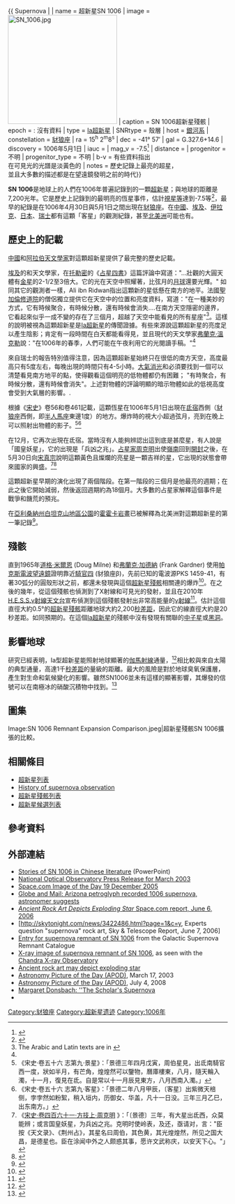 {{ Supernova |
| name = 超新星SN 1006
| image = [[Image:SN_1006.jpg|250px]]
| caption = SN 1006超新星殘骸
| epoch = : 沒有資料
| type = [[Ia超新星|Ia超新星]]
| SNRtype = 殼層
| host = [[銀河系|銀河系]]
| constellation = [[豺狼座|豺狼座]]
| ra = 15<sup>h</sup> 2<sup>m</sup>8<sup>s</sup> 
| dec = -41° 57′
| gal = G.327.6+14.6
| discovery = 1006年5月1日
| iauc = 
| mag_v = -7.5<ref>{{cite journal
| last=Winkler | first=P. Frank
| title=超新星SN 1006殘骸：光學的自行、深空影像、距離、和最大亮度
| bibcode=2003ApJ...585..324W
| journal=《[[天体物理学杂志|天体物理学杂志]]》
| year=2003 | volume=585
| issue=1 | pages=324–335
| doi=10.1086/345985
| last2=Gupta
| first2=Gaurav
| last3=Long
| first3=Knox S. }}</ref>
| distance = {{convert|7.2|kly|kpc|abbr=off|lk=on}}
| progenitor = 不明
| progenitor_type = 不明
| b-v = 有些資料指出<br>在可見光的光譜是淡黃色的
| notes = 歷史記錄上最亮的超星，<br>並且大多數的描述都是在望遠鏡發明之前的時代}}<!-- Deleted image removed: [[image:Tunc_Tezel_SN_1006.jpg|thumb]] [[Tunc_Tezel|Tunc Tezel]] imagines it to have been seen from a spot in what is now [[Turkey|Turkey]].]] -->

'''SN 1006'''是地球上的人們在1006年普遍記錄到的一顆[[超新星|超新星]]；與地球的距離是7,200光年。它是歷史上記錄到的最明亮的恆星事件，估計[[視星等|視星等]]達到-7.5等<ref name = "NOAO1">{{cite press release | title = Astronomers Peg Brightness of History’s Brightest Star | publisher = National Optical Astronomy Observatory | date = 2003-03-05 | url = http://www.noao.edu/outreach/press/pr03/pr0304.html | accessdate = 2009-01-12 | archive-date = 2019-06-26 | archive-url = https://web.archive.org/web/20190626155428/https://www.noao.edu/outreach/press/pr03/pr0304.html | dead-url = no }}</ref>，最早的紀錄是在1006年4月30日與5月1日之間出現在[[豺狼座|豺狼座]]。在[[中國|中國]]、[[埃及|埃及]]、[[伊拉克|伊拉克]]、[[日本|日本]]、[[瑞士|瑞士]]都有這顆「客星」的觀測紀錄，甚至[[北美洲|北美洲]]可能也有。

== 歷史上的記載 ==
[[中國天文學|中國]]和[[中古伊斯蘭天文學|阿拉伯天文學家]]對這顆超新星提供了最完整的歷史記載。

[[埃及|埃及]]的{{link-en|伊斯蘭占星學|Astrology in medieval Islam|阿拉伯占星學家}}和天文學家{{link-en|阿里·伊本·里德旺|Ali ibn Ridwan}}，在[[托勒密|托勒密]]的《[[占星四書|占星四書]]》這篇評論中寫道："...壯觀的大圓天體有[[金星|金星]]的2-1/2至3倍大。它的光在天空中照耀著，比弦月的[[月球|月球]]還要光輝。" 如同其它的觀測者一樣，Ali ibn Ridwan指出這顆新的星低懸在南方的地平。法國[[聖加倫修道院|聖加倫修道院]]的僧侶獨立提供它在天空中的位置和亮度資料，寫道："在一種美妙的方式，它有時候聚合，有時候分散，還有時候會消失....在南方天空隱密的邊界，它看起來似乎一成不變的存在了三個月，超越了天空中能看見的所有星座"<ref>The Arabic and Latin texts are in {{Cite journal 
| last = Goldstein | first = Bernard R. 
| title = Evidence for a Supernova of A.D. 1006 
| journal = [[Astronomical_Journal|The Astronomical Journal]] 
| volume = 70 | issue = 1 | pages = 105–114 
| year = 1965 
| bibcode = 1965AJ.....70..105G 
| doi =  10.1086/109679
}}</ref>。這樣的說明被視為這顆超新星是[[Ia超新星|Ia超新星]]的傳聞證據。有些來源說這顆超新星的亮度足以產生陰影；肯定有一段時間在白天都能看得見，並且現代的天文學家[[弗蘭克·溫克勒|弗蘭克·溫克勒]]說："在1006年的春季，人們可能在午夜利用它的光閱讀手稿。"<ref name = "NOAO1"/>

來自瑞士的報告特別值得注意，因為這顆超新星始終只在很低的南方天空，高度最高只有5度左右，每晚出現的時間只有4-5小時。[[消光|大氣消光]]和必須要找到一個可以清楚看見南方地平的點，使得觀看這個明亮的低物體都仍有困難； "有時聚合，有時候分散，還有時候會消失"。上述對物體的評論明顯的暗示物體如此的低視高度會受到大氣層的影響。.

根據《[[宋史|宋史]]》卷56和卷461記載，這顆恆星在1006年5月1日出現在[[氐宿|氐宿]]西側（[[豺狼座|豺狼座]]西側，即[[半人馬座|半人馬座]]東邊1度）的地方。爆炸時的視大小超過弦月，亮到在晚上可以照射出物體的影子。<ref>《宋史·卷五十六 志第九·景星》：「景德三年四月戊寅，周伯星見，出氐南騎官西一度，狀如半月，有芒角，煌煌然可以鑒物，曆庫樓東，八月，隨天輪入濁，十一月，復見在氐。自是常以十一月辰見東方，八月西南入濁。」</ref><ref>《宋史·卷五十六 志第九·客星》：「景德二年八月甲辰，〔客星〕出紫微天棓侧，孛孛然如粉絮，稍入垣内，历御女、华盖，凡十一日没。三年三月乙巳，出东南方。」</ref>

在12月，它再次出現在氐宿。當時沒有人能夠辨認出這到底是甚麼星，有人說是「國皇妖星」，它的出現是「兵凶之兆」。[[占星家|占星家]][[周克明|周克明]]出使[[嶺南|嶺南]]回到[[開封|開封]]之後，在5月30日向[[宋真宗|宋真宗]]說明這顆黃色且燦爛的亮星是一顆吉祥的星，它出現的狀態會帶來國家的興盛。<ref>《[http://www.guoxue123.com/shibu/0101/00songs/460.htm 宋史·卷四百六十一·方技上·周克明] {{Wayback|url=http://www.guoxue123.com/shibu/0101/00songs/460.htm |date=20141028090525 }}》：「〔景德〕三年，有大星出氐西，众莫能辨；或言国皇妖星，为兵凶之兆。克明时使岭表，及还，亟请对，言："臣按《天文录》、《荆州占》，其星名曰周伯，其色黄，其光煌煌然，所见之国大昌，是德星也。臣在涂闻中外之人颇惑其事，愿许文武称庆，以安天下心。"」</ref><ref name="Murdin">{{cite book
| last1 = Murdin
| first1 = Paul
| last2 = Murdin
| first2 = Lesley
| title = Supernovae
| publisher = Cambridge University Press
| url = http://books.google.com/books?id=2zTnw4fR17YC&pg=PA15&hl=en#v=onepage&q&f=false
| year = 1985
| isbn = 052130038X
| pages = 14–16
| access-date = 2014-10-28
| archive-date = 2016-02-13
| archive-url = https://web.archive.org/web/20160213152158/https://books.google.com/books?id=2zTnw4fR17YC&pg=PA15&hl=en#v=onepage&q&f=false
| dead-url = no
}}</ref>

這顆超新星早期的演化出現了兩個階段。在第一階段的三個月是他最亮的週期；在此之後它開始減弱，然後返回週期約為18個月。大多數的占星家解釋這個事件是戰爭和饑荒的預兆。

在[[亞利桑納州|亞利桑納州]][[白坦克山地區公園|白坦克山地區公園]]的[[霍霍卡|霍霍卡]][[岩畫|岩畫]]已被解釋為北美洲對這顆超新星的第一筆記錄<ref>{{cite news | url=http://www.cnn.com/2006/TECH/space/06/05/rock.art/index.html | work=CNN | title=CNN.com - Ancient rock art may depict exploding star - Jun 5, 2006 | accessdate=2010-05-23 | archive-date=2016-03-04 | archive-url=https://web.archive.org/web/20160304025357/http://www.cnn.com/2006/TECH/space/06/05/rock.art/index.html | dead-url=no }}</ref>。

== 殘骸 ==
直到1965年[[道格·米爾恩|道格·米爾恩]] (Doug Milne) 和[[弗蘭克·加德納_(天文學家)|弗蘭克·加德納]] (Frank Gardner) 使用[[帕克斯天文台|帕克斯電波望遠鏡]]證明靠近[[騎官四|騎官四]] (豺狼座β)，先前已知的電波源PKS 1459-41，有著30弧分的圓殼形狀之前，都還未發現與這個[[超新星殘骸|超新星殘骸]]相關連的爆炸<ref>{{cite journal
| last=Gardner | first=F. F.
| last2=Milne | first2=D. K.
| title=The supernova of A.D. 1006
| bibcode=1965AJ.....70..754G
| journal=[[Astronomical_Journal|The Astronomical Journal]]
| year=1965 | volume=70 | pages=754
| doi=10.1086/109813}}</ref>。在之後的幾年，從這個殘骸也偵測到了X射線和可見光的發射，並且在2010年[[高能立體視野望遠鏡|H.E.S.S.]][[γ射線天文學|γ射線天文台]]宣布偵測到這個殘骸發射出非常高能量的[[γ射線|γ射線]]<ref>{{cite journal
| last=Acero | first=F.
| coauthors=et al.
| title=First detection of VHE γ-rays from SN 1006 by HESS
| url=http://adsabs.harvard.edu/cgi-bin/bib_query?arXiv:1004.2124
| journal=[[Astronomy_and_Astrophysics|Astronomy and Astrophysics]]
| year=2010 | volume=516 | pages=A62
| doi=10.1051/0004-6361/200913916}}</ref>。估計這個直徑大約0.5°的[[超新星殘骸|超新星殘骸]]距離地球大約2,200[[秒差距|秒差距]]，因此它的線直徑大約是20秒差距。如同預期的。在這個[[Ia超新星|Ia超新星]]的殘骸中沒有發現有關聯的[[中子星|中子星]]或[[黑洞|黑洞]]。

== 影響地球 ==
{{Details|鄰近地球的超新星}}
研究已經表明，Ia型超新星能照射地球顯著的[[伽馬射線|伽馬射線]]通量，<ref>{{cite web 
 |url=http://www.tass-survey.org/richmond/answers/snrisks.txt 
 |title=Will a Nearby Supernova Endanger Life on Earth? 
 |first=Michael 
 |last=Richmond 
 |date=2005-04-08 
 |format=TXT 
 |accessdate=2006-03-30 
 |deadurl=yes 
 |archiveurl=https://web.archive.org/web/20070306114344/http://www.tass-survey.org/richmond/answers/snrisks.txt 
 |archivedate=2007-03-06 
 }}</ref>相比較與來自太陽的典型通量，高達1千[[秒差距|秒差距]]的量級的距離。最大的風險是對於地球臭氧保護層，產生對生命和氣候變化的影響。雖然SN1006並未有這樣的顯著影響，其爆發的信號可以在南極冰的硝酸沉積物中找到。<ref>{{cite news | title=Ancient supernovae found written into the Antarctic ice | url=http://www.newscientist.com/article/mg20126984.800-ancient-supernovae-found-written-into-the-antarctic-ice.html | journal=New Scientist | date=2009-03-04 | issue=2698 | accessdate=2009-03-09 | archive-date=2009-03-11 | archive-url=https://web.archive.org/web/20090311170127/http://www.newscientist.com/article/mg20126984.800-ancient-supernovae-found-written-into-the-antarctic-ice.html | dead-url=no }}</ref>

== 圖集 ==
<gallery class="center">
Image:SN 1006 Remnant Expansion Comparison.jpeg|超新星殘骸SN 1006擴張的比較。
</gallery>

== 相關條目 ==
{{Portal|恆星}}
* [[超新星列表|超新星列表]]
* [[History_of_supernova_observation|History of supernova observation]]
* [[超新星殘骸列表|超新星殘骸列表]]
* [[超新星候選列表|超新星候選列表]]

== 參考資料 ==
{{reflist}}

== 外部連結 ==
{{commonscat|Supernova 1006}}
* [https://web.archive.org/web/20070615165254/http://www.jlab.org/~jiang/supernova/SN1006.ppt Stories of SN 1006 in Chinese literature] (PowerPoint)
* [http://www.noao.edu/outreach/press/pr03/pr0304.html National Optical Observatory Press Release for March 2003]{{Wayback|url=http://www.noao.edu/outreach/press/pr03/pr0304.html |date=20190626155428 }}
* [https://web.archive.org/web/20101223024646/http://www.space.com/imageoftheday/image_of_day_051219.html Space.com Image of the Day 19 December 2005]
* [http://www.theglobeandmail.com/servlet/story/RTGAM.20060606.wglyph0606/BNStory/Science/home Globe and Mail: Arizona petroglyph recorded 1006 supernova, astronomer suggests] 
* [http://www.space.com/scienceastronomy/060605_rock_art.html ''Ancient Rock Art Depicts Exploding Star'' Space.com report, June 6, 2006]{{Wayback|url=http://www.space.com/scienceastronomy/060605_rock_art.html |date=20101223114636 }}
* [http://skytonight.com/news/3422486.html?page=1&c=y, Experts question "supernova" rock art, Sky & Telescope Report, June 7, 2006]{{Wayback|url=http://skytonight.com/news/3422486.html?page=1&c=y, |date=20070312204658 }}
* [http://www.mrao.cam.ac.uk/surveys/snrs/snrs.G327.6+14.6.html Entry for supernova remnant of SN 1006]{{Wayback|url=http://www.mrao.cam.ac.uk/surveys/snrs/snrs.G327.6+14.6.html |date=20110110043813 }} from the Galactic Supernova Remnant Catalogue
* [http://chandra.harvard.edu/photo/2005/sn1006/ X-ray image of supernova remnant of SN 1006]{{Wayback|url=http://chandra.harvard.edu/photo/2005/sn1006/ |date=20110605092125 }}, as seen with the [[Chandra_X-ray_Observatory|Chandra X-ray Observatory]]
* [https://web.archive.org/web/20110519165421/http://www.worldhistoryblog.com/2006/06/ancient-rock-art-may-depict-exploding.html Ancient rock art may depict exploding star]
* [http://apod.nasa.gov/apod/ap030317.html Astronomy Picture of the Day (APOD)]{{Wayback|url=http://apod.nasa.gov/apod/ap030317.html |date=20080612173137 }}, March 17, 2003
* [http://antwrp.gsfc.nasa.gov/apod/ap080704.html Astronomy Picture of the Day (APOD)]{{Wayback|url=http://antwrp.gsfc.nasa.gov/apod/ap080704.html |date=20080705175307 }}, July 4, 2008
* [https://web.archive.org/web/20090207190544/http://saudiaramcoworld.com/issue/200604/the.scholar.s.supernova.htm Margaret Donsbach: ''The Scholar's Supernova]
* {{WikiSky|15.04,-41.95|z=8}}
{{Sky|15|02|08|-|41|57|00|7200}}

{{超新星}}

[[Category:豺狼座|Category:豺狼座]]
[[Category:超新星遗迹|Category:超新星遗迹]]
[[Category:1006年|Category:1006年]]